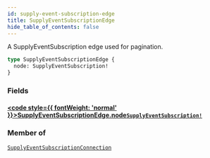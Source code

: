 ```yaml
---
id: supply-event-subscription-edge
title: SupplyEventSubscriptionEdge
hide_table_of_contents: false
---
```








A SupplyEventSubscription edge used for pagination.

```graphql
type SupplyEventSubscriptionEdge {
  node: SupplyEventSubscription!
}
```


### Fields

#### [<code style={{ fontWeight: 'normal' }}>SupplyEventSubscriptionEdge.<b>node</b></code>](#)<Bullet />[`SupplyEventSubscription!`](/supply/api/graphql-admin/reference/objects/supply-event-subscription) <Badge class="secondary" text="non-null"/> <Badge class="secondary" text="object"/>
> 
> 



### Member of

[`SupplyEventSubscriptionConnection`](/supply/api/graphql-admin/reference/objects/supply-event-subscription-connection)  <Badge class="secondary" text="object"/>



